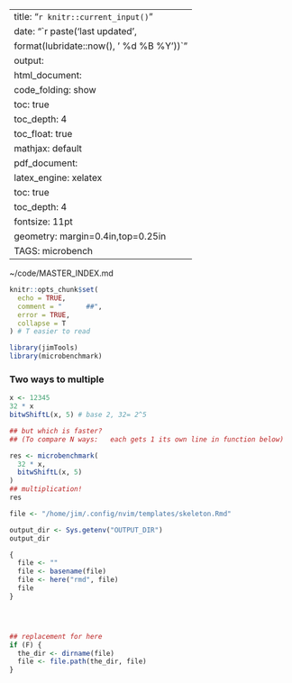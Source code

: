 
---
title: "`r knitr::current_input()`"
date: "`r paste('last updated', 
    format(lubridate::now(), ' %d %B %Y'))`"
output:   
  html_document:  
        code_folding: show
        toc: true 
        toc_depth: 4
        toc_float: true
        mathjax: default
  pdf_document:   
    latex_engine: xelatex  
    toc: true
    toc_depth:  4   
fontsize: 11pt   
geometry: margin=0.4in,top=0.25in   
TAGS:  microbench
---
~/code/MASTER_INDEX.md

```r
knitr::opts_chunk$set(
  echo = TRUE,
  comment = "      ##",
  error = TRUE,
  collapse = T
) # T easier to read
```


```r
library(jimTools)
library(microbenchmark)
``` 

### Two ways to multiple 
```r
x <- 12345
32 * x
bitwShiftL(x, 5) # base 2, 32= 2^5

## but which is faster?
## (To compare N ways:   each gets 1 its own line in function below)

res <- microbenchmark(
  32 * x,
  bitwShiftL(x, 5)
)
## multiplication!
res
```

```r
file <- "/home/jim/.config/nvim/templates/skeleton.Rmd"
```

```r
output_dir <- Sys.getenv("OUTPUT_DIR")
output_dir

{
  file <- ""
  file <- basename(file)
  file <- here("rmd", file)
  file
}




## replacement for here
if (F) {
  the_dir <- dirname(file)
  file <- file.path(the_dir, file)
}
```

